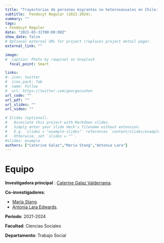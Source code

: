 ```yaml
---
title: "Trayectorias de personas migrantes no heterosexuales en Chile: desigualdades, violencias y resistencias"
subtitle:  Fondecyt Regular (2021-2024).
summary: ""
tags:
- Fondecyt Regular
date: "2021-03-31T00:00:00Z"
show_date: false
# Optional external URL for project (replaces project detail page).
external_link: ""

image:
#  caption: Photo by rawpixel on Unsplash
  focal_point: Smart

links:
#- icon: twitter
#  icon_pack: fab
#  name: Follow
#  url: https://twitter.com/georgecushen
url_code: ""
url_pdf: ""
url_slides: ""
url_video: ""

# Slides (optional).
#   Associate this project with Markdown slides.
#   Simply enter your slide deck's filename without extension.
#   E.g. `slides = "example-slides"` references `content/slides/example-slides.md`.
#   Otherwise, set `slides = ""`.
#slides: example
authors: ["Caterine Galaz","María Stang","Antonia Lara"]
---
```


# Equipo

**Investigadora principal** : [Caterine Galaz Valderrama](../../../authors/caterine-galaz/).

**Co-investigadores**:

- [María Stang](../../../authors/maria-stang/).
- [Antonia Lara Edwards](../../../authors/antonia-lara/).


**Periodo**: 2021-2024

**Facultad**: Ciencias Sociales

**Departamento**: Trabajo Social

